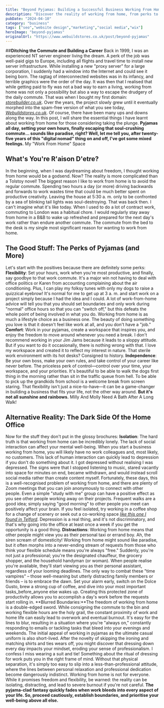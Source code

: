 ```yaml
---
title: "Beyond Pyjamas: Building a Successful Business Working From Home"
description: "Discover the reality of working from home, from perks to pitfalls. Learn how to build a successful business working from home today!"
pubDate: "2024-04-10"
category: "business"
tags: ["seo","website design","marketing","social media","wix"]
heroImage: "beyond-pyjamas"
originalUrl: "https://www.webuildstores.co.uk/post/beyond-pyjamas"
---
```



##**Ditching the Commute and Building a Career**
Back in 1999, I was an experienced NT server engineer living the dream. A perk of the job was well-paid gigs to Europe, including all flights and travel time to install new server infrastructure.
While installing a new "proxy server" for a large corporation, I suddenly had a window into the Internet and could see it being born. The ragtag of interconnected websites was in its infancy, and terrible graphics were the order of the day.
It was then that I realised that while getting paid to fly was not a bad way to earn a living, working from home was not only a possibility but also a way to escape the drudgery of the daily commute.
That was when I bought my first domain: [_storebuilder.co.uk_](http://storebuilder.co.uk).
Over the years, the project slowly grew until it eventually morphed into the spam-free version of what you see today, [_Webuildstores.co.uk_](http://Webuildstores.co.uk).
Of course, there have been many ups and downs along the way. In this post, I will share the essential things I have learnt about working from home for those considering taking the plunge.
**Pyjamas all day, setting your own hours, finally escaping that soul-crushing commute... sounds like paradise, right? Well, let me tell you, after twenty-five years of this "digital nomad" thing on and off, I've got some mixed feelings.**
My "Work From Home" Space

## What's You're R'aison D'etre?
In the beginning, when I was daydreaming about freedom, I thought working from home would be a godsend. Now? The reality is more complicated than a Tolstoy novel!
The biggest reason I like to work from home is to avoid the regular commute. Spending two hours a day (or more) driving backwards and forwards to work wastes time that could be much better spent on productive creativity.
Leaving the house at 5:30 a. m. only to be confronted by a sea of blinking tail lights was soul-destroying. That was back then. I can't imagine what it's like today.
When I used to do a lot of contract work, commuting to London was a habitual chore. I would regularly stay away from home in a B&B to wake up refreshed and prepared for the next day's work rather than endure another commute.
The commute from the bed to the desk is my single most significant reason for wanting to work from home.

## The Good Stuff: The Perks of Pyjamas (and More)
Let's start with the positives because there are definitely some perks:
**Flexibility**: Set your hours, work when you're most productive, and finally, say goodbye to that work commute.
It's a major win not having to deal with office politics or Karen from accounting complaining about the air conditioning. Plus, I can play my folksy tunes with only my dogs to raise a quizzical eyebrow!
It's normal for me to get up at 3 a. m. and start work on a project simply because I had the idea and I could. A lot of work-from-home advice will tell you that you should set boundaries and only work during "normal" office hours so that you can "switch off," but this defeats the whole point of being involved in what you do.
Working from home is as much a lifestyle choice as a business one. The beauty of doing something you love is that it doesn't feel like work at all, and you don't have a "job."
**Comfort**: Work in your pyjamas, create a workspace that inspires you, and enjoy the freedom to move around whenever you need a break.
I don't recommend working in your Jim Jams because it leads to a sloppy attitude. But if you want to do it occasionally, there is nothing wrong with that. I love my workspace and created it to reflect my interest in nature. That sterile work environment with its hot desks? Consigned to history.
**Independence**: Be your own boss, make your own rules, and take control of your career like never before.
The priceless perk of control—control over your time, your workspace, and your priorities. It's beautiful to be able to walk the dogs first thing in the morning rather than sit in the traffic queue from hell. To be able to pick up the grandkids from school is a welcome break from screen staring.
That flexibility isn't just a nice-to-have—it can be a game-changer in building a business that fits your life, not the other way around.
**But it's not all sunshine and rainbows.**
Milly And Molly Need A Bath After A Long Walk!

## Alternative Reality: The Dark Side Of the Home Office
Now for the stuff they don't put in the glossy brochures:
**Isolation**: The hard truth is that working from home can be incredibly lonely. The lack of social interaction can affect your mental well-being.
When you start a business working from home, you will likely have no work colleagues and, most likely, no customers. This lack of human interaction can quickly lead to depression if you don't do something about it.
I got depressed without realising I was depressed. The signs were that I stopped listening to music, stared vacantly into space for minutes on end, became withdrawn, and would instead scroll social media rather than create content myself.
Fortunately, these days, this is a well-recognised problem of working from home, and there are plenty of Zoom meetings that you can join anonymously to connect with other people. Even a simple "study with me" group can have a positive effect as you see other people working away on their projects.
Frequent walks are a good idea; simply saying "good morning" to other people you meet can positively affect your brain.
If you feel isolated, try working in a coffee shop for a change of scenery or seek out a co-working space [_like this one I found in Telford_](https://hubblehq.com/coworking/united-kingdom/telford).
Depression is a real thing, and it's not discriminatory, and that's why going into the office at least once a week if you get the opportunity is a good thing.
**Distractions**: Working from home means that other people might view you as their personal taxi or errand boy.
Ah, the siren scream of domesticity! Working from home might sound like paradise, but it often morphs into a never-ending stream of requests from those who think your flexible schedule means you're always "free."
Suddenly, you're not just a professional; you're the designated chauffeur, the grocery shopper, and the household handyman (or woman). When people realise you're available, they'll start viewing you as their personal assistant, regardless of your looming deadlines.
The only way to combat these "time vampires" – those well-meaning but utterly distracting family members or friends – is to embrace the dawn. Set your alarm early, switch on the Dolce Gusto, brew a strong cup of coffee, and dive into your most important tasks_before_anyone else wakes up.
Creating this protected zone of productivity allows you to accomplish a day's work before the requests start rolling in.
**Blurred Boundaries:**The freedom of working from home is a double-edged sword. While consigning the commute to the bin and working flexible hours are the holy grail, the constant proximity of work and home life can easily lead to overwork and eventual burnout.
It's easy for the lines to blur, resulting in a situation where you're "always on," constantly responding to emails or tackling tasks that bleed into your evenings and weekends.
The initial appeal of working in pyjamas as the ultimate casual uniform is also short-lived. After the novelty of skipping the ironing and matching shirts and ties wears off, you might discover that dressing down every day impacts your mindset, eroding your sense of professionalism.
I confess I miss wearing a suit and tie! Something about the ritual of dressing for work puts you in the right frame of mind.
Without that physical separation, it's simply too easy to slip into a less-than-professional attitude, where the lines between personal relaxation and professional dedication become dangerously indistinct.
Working from home is not for everyone. While it promises freedom and flexibility, be warned: the reality can be isolating, distracting, and lead to severe burnout if you're not careful.
**The pyjama-clad fantasy quickly fades when work bleeds into every aspect of your life. So, proceed cautiously, establish boundaries, and prioritise your well-being above all else.**

